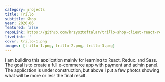 ```yaml
---
category: projects
title: Trillo
subtitle: Shop
year: 2020-06
featured: false
repoLink: https://github.com/krzysztoftalar/trillo-shop-client-react-redux
liveLink: ''
cover: trillo-1.png
images: [trillo-1.png, trillo-2.png, trillo-3.png]
---
```


I am building this application mainly for learning to React, Redux, and Sass.
The goal is to create a full e-commerce app with payment and admin panel.
The application is under construction, but above I put a few photos showing what will be more or less the final result.
